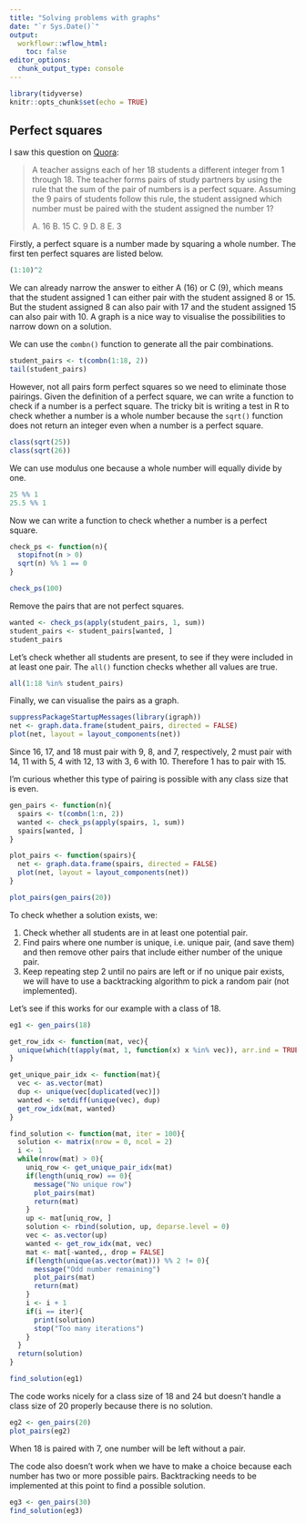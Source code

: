 ```yaml
---
title: "Solving problems with graphs"
date: "`r Sys.Date()`"
output:
  workflowr::wflow_html:
    toc: false
editor_options:
  chunk_output_type: console
---
```


```r
library(tidyverse)
knitr::opts_chunk$set(echo = TRUE)
```

## Perfect squares

I saw this question on [Quora](https://www.quora.com/Is-there-any-quick-way-to-solve-this-math-problem):

>A teacher assigns each of her 18 students a different integer from 1 through
>18. The teacher forms pairs of study partners by using the rule that the sum
>of the pair of numbers is a perfect square. Assuming the 9 pairs of students
>follow this rule, the student assigned which number must be paired with the
>student assigned the number 1?
>
>A. 16
>B. 15
>C. 9
>D. 8
>E. 3

Firstly, a perfect square is a number made by squaring a whole number. The first ten perfect squares are listed below.

```r
(1:10)^2
```

We can already narrow the answer to either A (16) or C (9), which means that the student assigned 1 can either pair with the student assigned 8 or 15. But the student assigned 8 can also pair with 17 and the student assigned 15 can also pair with 10. A graph is a nice way to visualise the possibilities to narrow down on a solution.

We can use the `combn()` function to generate all the pair combinations.

```r
student_pairs <- t(combn(1:18, 2))
tail(student_pairs)
```

However, not all pairs form perfect squares so we need to eliminate those pairings. Given the definition of a perfect square, we can write a function to check if a number is a perfect square. The tricky bit is writing a test in R to check whether a number is a whole number because the `sqrt()` function does not return an integer even when a number is a perfect square.

```r
class(sqrt(25))
class(sqrt(26))
```

We can use modulus one because a whole number will equally divide by one.

```r
25 %% 1
25.5 %% 1
```

Now we can write a function to check whether a number is a perfect square.

```r
check_ps <- function(n){
  stopifnot(n > 0)
  sqrt(n) %% 1 == 0
}

check_ps(100)
```

Remove the pairs that are not perfect squares.

```r
wanted <- check_ps(apply(student_pairs, 1, sum))
student_pairs <- student_pairs[wanted, ]
student_pairs
```

Let's check whether all students are present, to see if they were included in at least one pair. The `all()` function checks whether all values are true.

```r
all(1:18 %in% student_pairs)
```

Finally, we can visualise the pairs as a graph.

```r
suppressPackageStartupMessages(library(igraph))
net <- graph.data.frame(student_pairs, directed = FALSE)
plot(net, layout = layout_components(net))
```

Since 16, 17, and 18 must pair with 9, 8, and 7, respectively, 2 must pair with 14, 11 with 5, 4 with 12, 13 with 3, 6 with 10. Therefore 1 has to pair with 15.

I'm curious whether this type of pairing is possible with any class size that is even.

```r
gen_pairs <- function(n){
  spairs <- t(combn(1:n, 2))
  wanted <- check_ps(apply(spairs, 1, sum))
  spairs[wanted, ]
}

plot_pairs <- function(spairs){
  net <- graph.data.frame(spairs, directed = FALSE)
  plot(net, layout = layout_components(net))
}

plot_pairs(gen_pairs(20))
```

To check whether a solution exists, we:

1. Check whether all students are in at least one potential pair.
2. Find pairs where one number is unique, i.e. unique pair, (and save them) and then remove other pairs that include either number of the unique pair.
3. Keep repeating step 2 until no pairs are left or if no unique pair exists, we will have to use a backtracking algorithm to pick a random pair (not implemented).

Let's see if this works for our example with a class of 18.

```r
eg1 <- gen_pairs(18)

get_row_idx <- function(mat, vec){
  unique(which(t(apply(mat, 1, function(x) x %in% vec)), arr.ind = TRUE)[, 1])
}

get_unique_pair_idx <- function(mat){
  vec <- as.vector(mat)
  dup <- unique(vec[duplicated(vec)])
  wanted <- setdiff(unique(vec), dup)
  get_row_idx(mat, wanted)
}

find_solution <- function(mat, iter = 100){
  solution <- matrix(nrow = 0, ncol = 2)
  i <- 1
  while(nrow(mat) > 0){
    uniq_row <- get_unique_pair_idx(mat)
    if(length(uniq_row) == 0){
      message("No unique row")
      plot_pairs(mat)
      return(mat)
    }
    up <- mat[uniq_row, ]
    solution <- rbind(solution, up, deparse.level = 0)
    vec <- as.vector(up)
    wanted <- get_row_idx(mat, vec)
    mat <- mat[-wanted,, drop = FALSE]
    if(length(unique(as.vector(mat))) %% 2 != 0){
      message("Odd number remaining")
      plot_pairs(mat)
      return(mat)
    }
    i <- i + 1
    if(i == iter){
      print(solution)
      stop("Too many iterations")
    }
  }
  return(solution)
}

find_solution(eg1)
```

The code works nicely for a class size of 18 and 24 but doesn't handle a class size of 20 properly because there is no solution.

```r
eg2 <- gen_pairs(20)
plot_pairs(eg2)
```

When 18 is paired with 7, one number will be left without a pair.

The code also doesn't work when we have to make a choice because each number has two or more possible pairs. Backtracking needs to be implemented at this point to find a possible solution.

```r
eg3 <- gen_pairs(30)
find_solution(eg3)
```
